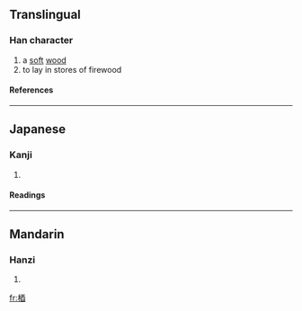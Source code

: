 ==Translingual==
===Han character===
{{Han char|rn=75|rad=木|as=07|sn=11|four=|canj=木一金田 (DMCW), X木一金田 (XDMCW)}}
# a [[soft]] [[wood]]
# to lay in stores of firewood
====References====
{{Han ref|kx=0528.070|dkj=14829|dj=0916.210|hdz=21211.030|uh=6884|ud=26756}}

----
==Japanese==
===Kanji===
{{ja-kanji|grade=|rs=木07}}
# {{defn|Japanese}} 
====Readings====
{{ja-readings|on=[[よう]] (yō), [[ゆ]] (yu)|kun=[[やく]] (yaku)}}

----
==Mandarin==
===Hanzi===
{{cmn-hanzi|pin=[[yǒu]] ([[you3]]), [[yòu]] ([[you4]])|wg=yu<sup>3</sup>, yu<sup>4</sup>}}
# {{defn|Mandarin}}

[[fr:梄]]